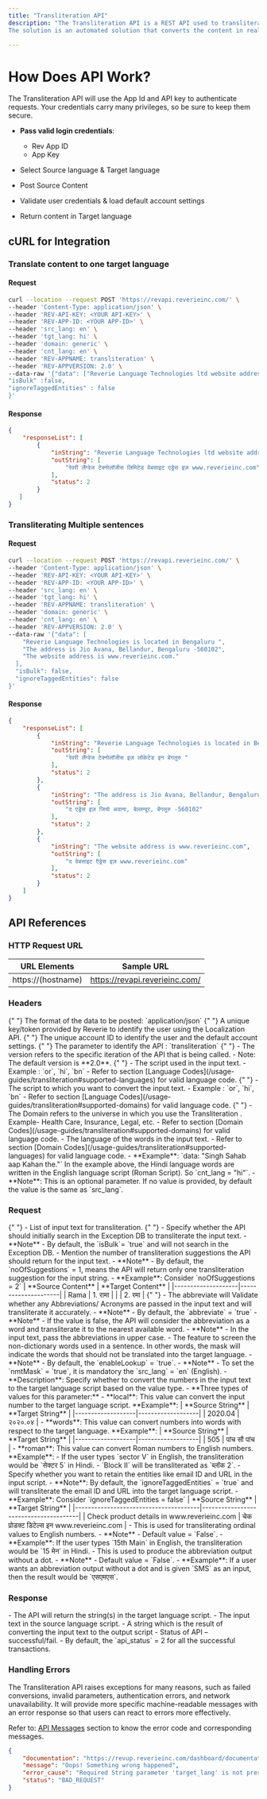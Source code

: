 ```yaml
---
title: "Transliteration API"
description: "The Transliteration API is a REST API used to transliterate the content from English to Indic languages and vice-versa. 
The solution is an automated solution that converts the content in real-time. It is easy to integrate into your applications and display content in the 11 most popular Indian languages"

---
```


# How Does API Work?

The Transliteration API will use the App Id and API key to authenticate requests. Your credentials carry many privileges, so be sure to keep them secure. 

- **Pass valid login credentials**:
  - Rev App ID
  - App Key

- Select Source language & Target language

- Post Source Content

- Validate user credentials & load default account settings

- Return content in Target language


## cURL for Integration
### Translate content to one target language
#### Request
```bash
curl --location --request POST 'https://revapi.reverieinc.com/' \
--header 'Content-Type: application/json' \
--header 'REV-API-KEY: <YOUR API-KEY>' \
--header 'REV-APP-ID: <YOUR APP-ID>' \
--header 'src_lang: en' \
--header 'tgt_lang: hi' \
--header 'domain: generic' \
--header 'cnt_lang: en' \
--header 'REV-APPNAME: transliteration' \
--header 'REV-APPVERSION: 2.0' \
--data-raw '{"data": ["Reverie Language Technologies ltd website address is www.reverieinc.com"],
"isBulk" :false,
"ignoreTaggedEntities" : false
}'
```
#### Response
```json
{
	"responseList": [
    	{
        	"inString": "Reverie Language Technologies ltd website address is www.reverieinc.com ",
        	"outString": [
            	"रेवरी लैंग्वेज टेक्नोलॉजीस लिमिटेड वेबसाइट एड्रेस इज़ www.reverieinc.com"
        	],
        	"status": 2
    	}
   ]
}
```
### Transliterating Multiple sentences
#### Request
```bash
curl --location --request POST 'https://revapi.reverieinc.com/' \
--header 'Content-Type: application/json' \
--header 'REV-API-KEY: <YOUR API-KEY>' \
--header 'REV-APP-ID: <YOUR APP-ID>' \
--header 'src_lang: en' \
--header 'tgt_lang: hi' \
--header 'REV-APPNAME: transliteration' \
--header 'domain: generic' \
--header 'cnt_lang: en' \
--header 'REV-APPVERSION: 2.0' \
--data-raw '{"data": [
	"Reverie Language Technologies is located in Bengaluru ",
	"The address is Jio Avana, Bellandur, Bengaluru -560102",
	"The website address is www.reverieinc.com."
  ],
  "isBulk": false,
  "ignoreTaggedEntities": false
}'
```
#### Response
```json
{
	"responseList": [
    	{
        	"inString": "Reverie Language Technologies is located in Bengaluru ",
        	"outString": [
            	"रेवरी लैंग्वेज टेक्नोलॉजीस इज़ लोकेटेड इन बेंगलुरु "
        	],
        	"status": 2
    	},
    	{
        	"inString": "The address is Jio Avana, Bellandur, Bengaluru -560102",
        	"outString": [
            	"द एड्रेस इज़ जियो अवाना, बेल्लन्दूर, बेंगलूरु -560102"
        	],
        	"status": 2
    	},
    	{
        	"inString": "The website address is www.reverieinc.com",
        	"outString": [
            	"द वेबसाइट ऍड्रेस इज़ www.reverieinc.com"
        	],
        	"status": 2
    	}
	]
}
```
## API References
### HTTP Request URL
| URL Elements       | Sample URL                     |
|--------------------|--------------------------------|
| https://(hostname) | https://revapi.reverieinc.com/ |


### Headers
<ParamField header="Content-Type" type="string" required>
  {" "}
  The format of the data to be posted: `application/json`
</ParamField> 

<ParamField header="REV-API-KEY" type="string" required>
  {" "}
  A unique key/token provided by Reverie to identify the user using the Localization API.
</ParamField> 

<ParamField header="REV-APP-ID" type="string" required>
  {" "}
  The unique account ID to identify the user and the default account settings.
</ParamField> 

<ParamField header="REV-APPNAME" type="string" required>
  {" "}
  The parameter to identify the API : `transliteration`
</ParamField> 

<ParamField header="REV-APPVERSION" type="string" required>
  {" "}
  - The version refers to the specific iteration of the API that is being called.
  - Note: The default version is **2.0**.
</ParamField> 

<ParamField header="src_lang" type="string" required>
  {" "}
  - The script used in the input text.
  - Example : `or`, `hi`, `bn`
  - Refer to section [Language Codes](/usage-guides/transliteration#supported-languages) for valid language code.
</ParamField> 

<ParamField header="tgt_lang" type="string" required>
  {" "}
  - The script to which you want to convert the input text.
  - Example : `or`, `hi`, `bn`
  - Refer to section [Language Codes](/usage-guides/transliteration#supported-domains) for valid language code.
</ParamField> 

<ParamField header="domain" type="string" required>
  {" "}
  - The Domain refers to the universe in which you use the Transliteration . Example- Health Care, Insurance, Legal, etc.
  - Refer to section [Domain Codes](/usage-guides/transliteration#supported-domains) for valid language code.
</ParamField> 

<ParamField header="cnt_lang" type="string">
  - The language of the words in the input text.
  - Refer to section [Domain Codes](/usage-guides/transliteration#supported-languages) for valid language code.
  - **Example**:  
    `data: "Singh Sahab aap Kahan the."`  
    In the example above, the Hindi language words are written in the English language script (Roman Script). So `cnt_lang = "hi"`.
  - **Note**: This is an optional parameter. If no value is provided, by default the value is the same as `src_lang`.
</ParamField>

### Request
<ParamField header="data" type="array[]" required>
  {" "}
  - List of input text for transliteration.
</ParamField> 

<ParamField header="isBulk" type="boolean">
  {" "}
  - Specify whether the API should initially search in the Exception DB to transliterate the input text.
  - **Note** - By default, the `isBulk`= `true` and will not search in the Exception DB.
</ParamField> 

<ParamField header="noOfSuggestions" type="integer">
  - Mention the number of transliteration suggestions the API should return for the input text.
  - **Note** - By default, the `noOfSuggestions` = 1, means the API will return only one transliteration suggestion for the input string.
  - **Example**: Consider `noOfSuggestions = 2`  
    | **Source Content** | **Target Content** |
    |--------------------|---------------------|
    | Rama              | 1. रामा            |
    |                    | 2. रमा            |
</ParamField>

<ParamField header="abbreviate" type="boolean">
  {" "}
  - The abbreviate will Validate whether any Abbreviations/ Acronyms are passed in the input text and will transliterate it accurately.
  - **Note** -  By default, the `abbreviate` = `true`
  - **Note** -  If the value is false, the API will consider the abbreviation as a word and transliterate it to the nearest available word.
  - **Note** -  In the input text, pass the abbreviations in upper case.
</ParamField> 

<ParamField header="convertNumber" type="string">
  - The feature to screen the non-dictionary words used in a sentence. In other words, the mask will indicate the words that should not be translated into the target language.
  - **Note** - By default, the `enableLookup` = `true`.
  - **Note** - To set the `nmtMask` = `true`, it is mandatory the `src_lang` = `en` (English).
  - **Description**: Specify whether to convert the numbers in the input text to the target language script based on the value type.
  - **Three types of values for this parameter:**
    - **local**: This value can convert the input number to the target language script.  
      **Example**:  
      | **Source String** | **Target String** |
      |-------------------|-------------------|
      | 2020.04          | २०२०.०४          |
    - **words**: This value can convert numbers into words with respect to the target language.  
      **Example**:  
      | **Source String** | **Target String** |
      |-------------------|-------------------|
      | 505              | पांच सौ पांच    |
    - **roman**: This value can convert Roman numbers to English numbers.  
      **Example**:  
      - If the user types `sector V` in English, the transliteration would be `सेक्टर 5` in Hindi.  
      - `Block II` will be transliterated as `ब्लॉक 2`.
</ParamField>
<ParamField header="ignoreTaggedEntities" type="boolean" >
  - Specify whether you want to retain the entities like email ID and URL in the input script.
  - **Note**: By default, the `ignoreTaggedEntities` = `true` and will transliterate the email ID and URL into the target language script.
  - **Example**: Consider `ignoreTaggedEntities = false`  
    | **Source String**                     | **Target String**                     |
    |---------------------------------------|---------------------------------------|
    | Check product details in www.reverieinc.com | चेक प्रोडक्ट डिटेल्स इन www.reverieinc.com |
</ParamField>

<ParamField header="convertOrdinal" type="boolean" >
  - This is used for transliterating ordinal values to English numbers.
  - **Note** - Default value = `False`.
  - **Example**: If the user types `15th Main` in English, the transliteration would be `15 मेन` in Hindi.
</ParamField>

<ParamField header="abbreviationWithoutDot" type="boolean" >
  - This is used to produce the abbreviation output without a dot.
  - **Note** - Default value = `False`.
  - **Example**: If a user wants an abbreviation output without a dot and is given `SMS` as an input, then the result would be `एसएमएस`.
</ParamField>

### Response

<ParamField header="responseList" type="array[]">
  - The API will return the string(s) in the target language script.
</ParamField>


<ParamField header="inString" type="string">
  - The input text in the source language script.
</ParamField>


<ParamField header="outString" type="string">
  - A string which is the result of converting the input text to the output script
</ParamField>


<ParamField header="api_status" type="integer">
  - Status of API – successful/fail. 
  - By default, the `api_status` = 2 for all the successful transactions.

</ParamField>

### Handling Errors

The Transliteration API raises exceptions for many reasons, such as failed conversions, invalid parameters, authentication errors, and network unavailability. It will provide more specific machine-readable messages with an error response so that users can react to errors more effectively. 

Refer to: [API Messages](/usage-guides/transliteration#api-messages) section to know the error code and corresponding messages.

```json
{
    "documentation": "https://revup.reverieinc.com/dashboard/documentation",
    "message": "Oops! Something wrong happened",
    "error_cause": "Required String parameter 'target_lang' is not present",
    "status": "BAD_REQUEST"
}
```